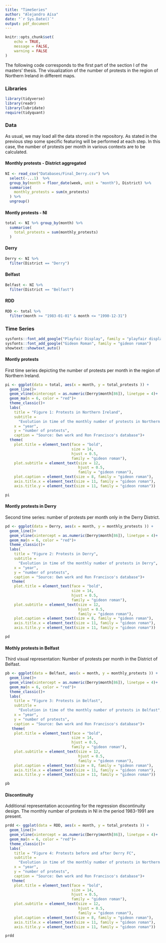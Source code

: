 ```yaml
---
title: "TimeSeries"
author: "Alejandro Aísa"
date: "`r Sys.Date()`"
output: pdf_document
---
```


```r
knitr::opts_chunk$set(
	echo = TRUE,
	message = FALSE,
	warning = FALSE
)
```

The following code corresponds to the first part of the section I of the masters' thesis. The visualization of the number of protests in the region of Northern Ireland in different maps. 

### Libraries 

```r
library(tidyverse)
library(readr)
library(lubridate)
require(tidyquant)
```

### Data 

As usual, we may load all the data stored in the repository. As stated in the previous step some specific featuring will be performed at each step. In this case, the number of protests per month in various contexts are to be calculated. 

#### Monthly protests - District aggregated 

```r
NI <- read_csv("Databases/Final_Derry.csv") %>% 
  select(-...1)  %>% 
  group_by(month = floor_date(week, unit = "month"), District) %>% 
  summarise(
    monthly_protests = sum(n_protests)
  ) %>% 
  ungroup()
```

#### Montly protests - NI

```r
total <- NI %>% group_by(month) %>% 
  summarise(
    total_protests = sum(monthly_protests)
  )
```

#### Derry 

```r
Derry <- NI %>% 
  filter(District == "Derry") 
```

#### Belfast 

```r
Belfast <- NI %>% 
  filter(District == "Belfast")
```

#### RDD

```r
RDD <- total %>% 
  filter(month >= "1983-01-01" & month <= "1990-12-31")
```

### Time Series 

```r
sysfonts::font_add_google("Playfair Display", family = "playfair display")
sysfonts::font_add_google("Gideon Roman", family = "gideon roman")
showtext::showtext_auto()  
```

#### Montly protests 

First time series depicting the number of protests per month in the region of Northern Ireland. 

```r
pi <- ggplot(data = total, aes(x = month, y = total_protests )) +
  geom_line()+
  geom_vline(xintercept = as.numeric(Derry$month[86]), linetype = 4)+
  geom_ma(n = 6, color = "red")+
  theme_classic()+
  labs(
    title = "Figure 1: Protests in Northern Ireland",
    subtitle = 
      "Evolution in time of the monthly number of protests in Northern Ireland",
    x = "year", 
    y = "number of protests", 
    caption = "Source: Own work and Ron Francisco's database")+
  theme(
    plot.title = element_text(face = "bold", 
                              size = 14, 
                              hjust = 0.5, 
                              family = "gideon roman"), 
    plot.subtitle = element_text(size = 12, 
                                 hjust = 0.5, 
                                 family = "gideon roman"),
    plot.caption = element_text(size = 8, family = "gideon roman"),
    axis.title.x = element_text(size = 11, family = "gideon roman"), 
    axis.title.y = element_text(size = 11, family = "gideon roman"))
```


```r
pi
```
#### Montly protests in Derry 

Second time series: number of protests per month only in the Derry District. 

```r
pd <- ggplot(data = Derry, aes(x = month, y = monthly_protests )) +
  geom_line()+
  geom_vline(xintercept = as.numeric(Derry$month[86]), linetype = 4)+
  geom_ma(n = 6, color = "red")+
  theme_classic()+
  labs(
    title = "Figure 2: Protests in Derry",
    subtitle = 
      "Evolution in time of the monthly number of protests in Derry",
    x = "year", 
    y = "number of protests", 
    caption = "Source: Own work and Ron Francisco's database")+
   theme(
    plot.title = element_text(face = "bold", 
                              size = 14, 
                              hjust = 0.5, 
                              family = "gideon roman"), 
    plot.subtitle = element_text(size = 12, 
                                 hjust = 0.5, 
                                 family = "gideon roman"),
    plot.caption = element_text(size = 8, family = "gideon roman"),
    axis.title.x = element_text(size = 11, family = "gideon roman"), 
    axis.title.y = element_text(size = 11, family = "gideon roman"))
```

```r
pd
```

#### Mothly protests in Belfast 

Third visual representation: Number of protests per month in the District of Belfast. 

```r
pb <- ggplot(data = Belfast, aes(x = month, y = monthly_protests )) +
  geom_line()+
  geom_vline(xintercept = as.numeric(Derry$month[86]), linetype = 4)+
  geom_ma(n = 6, color = "red")+
  theme_classic()+
  labs(
    title = "Figure 3: Protests in Belfast",
    subtitle = 
      "Evolution in time of the monthly number of protests in Belfast",
    x = "year", 
    y = "number of protests", 
    caption = "Source: Own work and Ron Francisco's database")+
   theme(
    plot.title = element_text(face = "bold", 
                              size = 14, 
                              hjust = 0.5, 
                              family = "gideon roman"), 
    plot.subtitle = element_text(size = 12, 
                                 hjust = 0.5, 
                                 family = "gideon roman"),
    plot.caption = element_text(size = 8, family = "gideon roman"),
    axis.title.x = element_text(size = 11, family = "gideon roman"), 
    axis.title.y = element_text(size = 11, family = "gideon roman"))
```

```r
pb
```

#### Discontinuity 

Additional representation accounting for the regression discontinuity design. The monthly number of protests in NI in the period 1983-1991 are present. 

```r
prdd <- ggplot(data = RDD, aes(x = month, y = total_protests )) +
  geom_line()+
  geom_vline(xintercept = as.numeric(Derry$month[86]), linetype = 4)+
  geom_ma(n = 6, color = "red")+
  theme_classic()+
  labs(
    title = "Figure 4: Protests before and after Derry FC",
    subtitle = 
      "Evolution in time of the monthly number of protests in Northern Ireland",
    x = "year", 
    y = "number of protests", 
    caption = "Source: Own work and Ron Francisco's database")+
   theme(
    plot.title = element_text(face = "bold", 
                              size = 14, 
                              hjust = 0.5, 
                              family = "gideon roman"), 
    plot.subtitle = element_text(size = 12, 
                                 hjust = 0.5, 
                                 family = "gideon roman"),
    plot.caption = element_text(size = 8, family = "gideon roman"),
    axis.title.x = element_text(size = 11, family = "gideon roman"), 
    axis.title.y = element_text(size = 11, family = "gideon roman"))
```

```r
prdd
```

